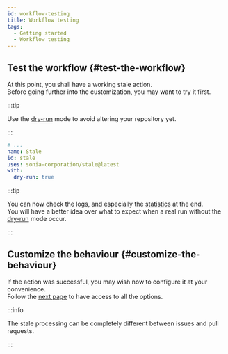```yaml
---
id: workflow-testing
title: Workflow testing
tags:
  - Getting started
  - Workflow testing
---
```


## Test the workflow {#test-the-workflow}

At this point, you shall have a working stale action.  
Before going further into the customization, you may want to try it first.

:::tip

Use the [dry-run](../dry-run-option) mode to avoid altering your repository yet.

:::

```yml {5-6} title=".github/workflows/stale.yml"
# ...
name: Stale
id: stale
uses: sonia-corporation/stale@latest
with:
  dry-run: true
```

:::tip

You can now check the logs, and especially the [statistics](../statistics) at the end.  
You will have a better idea over what to expect when a real run without the [dry-run](../dry-run-option) mode occur.

:::

## Customize the behaviour {#customize-the-behaviour}

If the action was successful, you may wish now to configure it at your convenience.  
Follow the [next page](../all-options) to have access to all the options.

:::info

The stale processing can be completely different between issues and pull requests.

:::
